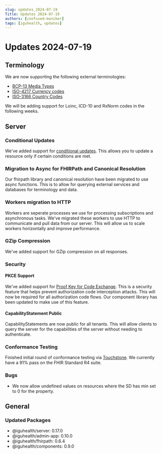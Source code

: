 ```yaml
---
slug: updates_2024-07-19
Title: Updates 2024-07-19
authors: [confused-moniker]
tags: [iguhealth, updates]
---
```


# Updates 2024-07-19

## Terminology
We are now supporting the following external terminologies:
* [BCP-13 Media Types](https://www.rfc-editor.org/info/bcp13)
* [ISO-4217 Currency codes](https://www.iso.org/iso-4217-currency-codes.html)
* [ISO-3166 Country Codes](https://www.iso.org/iso-3166-country-codes.html)

We will be adding support for Loinc, ICD-10 and RxNorm codes in the following weeks. 

## Server 


### Conditional Updates
We've added support for [conditional updates](https://hl7.org/fhir/R4/http.html#cond-update). 
This allows you to update a resource only if certain conditions are met.

### Migration to Async for FHIRPath and Canonical Resolution
Our fhirpath library and canonical resolution have been migrated to use async functions.
This is to allow for querying external services and databases for terminology and data.

### Workers migration to HTTP
Workers are seperate processes we use for processing subscriptions and asynchronous tasks. 
We've migrated these workers to use HTTP to communicate and pull data from our server.
 This will allow us to scale workers horizontally and improve performance.

### GZip Compression
We've added support for GZip compression on all responses.

### Security

#### PKCE Support
We've added support for [Proof Key for Code Exchange](https://datatracker.ietf.org/doc/html/rfc7636). 
This is a security feature that helps prevent authorization code interception attacks.
This will now be required for all authorization code flows. Our component library has been updated to make use of this feature.

#### CapabilityStatement Public
CapabilityStatements are now public for all tenants. This will allow clients to query the server for the capabilities of the server without needing to authenticate.

### Conformance Testing
Finished initial round of conformance testing via [Touchstone](https://touchstone.aegis.net/touchstone). We currently have a 91% pass on the FHIR Standard R4 suite.

### Bugs
* We now allow undefined values on resources where the SD has min set to 0 for the property.

## General

### Updated Packages
* @iguhealth/server: 0.17.0
* @iguhealth/admin-app: 0.10.0
* @iguhealth/fhirpath: 0.6.4
* @iguhealth/components: 0.9.0